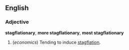 ==English==

===Adjective===
'''stagflationary''', '''more stagflationary''', '''most stagflationary'''

# (''economics'') Tending to induce [[stagflation]].